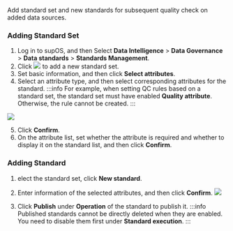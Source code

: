Add standard set and new standards for subsequent quality check on added data sources.

### Adding Standard Set
1. Log in to supOS, and then Select **Data Intelligence** > **Data Governance** > **Data standards** > **Standards Management**.
2. Click ![](https://wordpressfreezonex.oss-cn-hangzhou.aliyuncs.com/supDAM/17.png) to add a new standard set.
3. Set basic information, and then click **Select attributes**.
4. Select an attribute type, and then select corresponding attributes for the standard.
:::info
For example, when setting QC rules based on a standard set, the standard set must have enabled **Quality attribute**. Otherwise, the rule cannot be created.
:::

![](https://wordpressfreezonex.oss-cn-hangzhou.aliyuncs.com/supDAM/18.png)

5. Click **Confirm**.
6. On the attribute list, set whether the attribute is required and whether to display it on the standard list, and then click **Confirm**.

### Adding Standard
1. elect the standard set, click **New standard**.
2. Enter information of the selected attributes, and then click **Confirm**.
![](https://wordpressfreezonex.oss-cn-hangzhou.aliyuncs.com/supDAM/19.png)

3. Click **Publish** under **Operation** of the standard to publish it.
:::info
Published standards cannot be directly deleted when they are enabled. You need to disable them first under **Standard execution**.
:::

